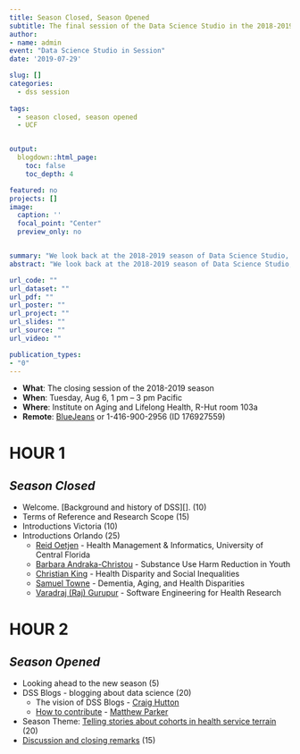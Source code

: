 ```yaml
---
title: Season Closed, Season Opened
subtitle: The final session of the Data Science Studio in the 2018-2019 season
author:
- name: admin
event: "Data Science Studio in Session"
date: '2019-07-29'

slug: []
categories:
  - dss session
  
tags:
  - season closed, season opened
  - UCF


output:
  blogdown::html_page:
    toc: false
    toc_depth: 4

featured: no
projects: []
image: 
  caption: ''
  focal_point: "Center"
  preview_only: no


summary: "We look back at the 2018-2019 season of Data Science Studio, report on the Studio's activity in the past year, and plan for the new cycle"
abstract: "We look back at the 2018-2019 season of Data Science Studio, report on the Studio's activity in the past year, and plan for the new cycle"

url_code: ""
url_dataset: ""
url_pdf: ""
url_poster: ""
url_project: ""
url_slides: ""
url_source: ""
url_video: ""

publication_types:
- "0"
---
```

<!-- # Publication type. -->
<!-- # Legend: -->
<!-- # 0 = Uncategorized -->
<!-- # 1 = Conference proceedings -->
<!-- # 2 = Journal -->
<!-- # 3 = Work in progress -->
<!-- # 4 = Technical report -->
<!-- # 5 = Book -->
<!-- # 6 = Book chapter -->

- **What**:	The closing session of the 2018-2019 season
- **When**:	Tuesday, Aug 6, 1 pm – 3 pm Pacific
- **Where**:	Institute on Aging and Lifelong Health, R-Hut room 103a
- **Remote**:	[BlueJeans](https://bluejeans.com/176927559?src=textEmail) or 1-416-900-2956 (ID 176927559)

# HOUR 1 
## _Season Closed_ 

- Welcome. [Background and history of DSS][]. (10) 
- Terms of Reference and Research Scope (15)
- Introductions Victoria (10)
- Introductions Orlando (25)
  - [Reid Oetjen][reid] - Health Management & Informatics, University of Central Florida
  - [Barbara Andraka-Christou][basia] - Substance Use Harm Reduction in Youth
  - [Christian King][chris] - Health Disparity and Social Inequalities
  - [Samuel Towne][sam] - Dementia, Aging, and Health Disparities
  - [Varadraj (Raj) Gurupur][raj] - Software Engineering for Health Research
  
[reid]:https://ccie.ucf.edu/hmi/welcome/
[basia]:andraka-christou.pdf
[chris]:king.pdf
  [sam]:towne.pdf
  [raj]:gurupur.pdf


# HOUR 2 
## _Season Opened_
- Looking ahead to the new season (5)
- DSS Blogs - blogging about data science (20)
  - The vision of DSS Blogs - [Craig Hutton][craig] 
  - [How to contribute][howtocontribute] - [Matthew Parker][matthew] 
- Season Theme: [Telling stories about cohorts in health service terrain][beyond] (20)
- [Discussion and closing remarks][discussion] (15)

[howtocontribute]:../../post/how-to-contribute/index.html
[craig]:https://craig.rbind.io
[matthew]:https://matthew-parker.rbind.io
[beyond]:http://andriy.rbind.io/post/2019-08-01-what-lies-beyond-acute-care/
[discussion]:https://docs.google.com/document/d/1pBZ0eatY5rdT2YBDRHC5s7uGbxWsJOqM5zjrzyyB3uM/edit?usp=sharing


